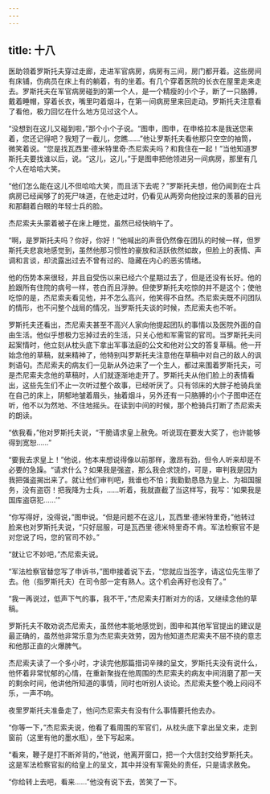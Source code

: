 ```yaml
---
---
---
```

title: 十八
---




医助领着罗斯托夫穿过走廊，走进军官病房，病房有三间，房门都开着。这些房间有床铺，伤病员在床上有的躺着，有的坐着。有几个穿着医院的长衣在屋里走来走去。罗斯托夫在军官病房碰到的第一个人，是一个精瘦的小个子，断了一只胳膊，戴着睡帽，穿着长衣，嘴里叼着烟斗，在第一间病房里来回走动。罗斯托夫注意看了看他，极力回忆在什么地方见过这个人。

“没想到在这儿又碰到啦，”那个小个子说。“图申，图申，在申格拉本是我送您来着，您还记得吧？我短了一截儿，您瞧……”他让罗斯托夫看他那只空空的袖筒，微笑着说。“您是找瓦西里·德米特里奇·杰尼索夫吗？和我住在一起！”当他知道罗斯托夫要找谁以后，说。“这儿，这儿，”于是图申把他领进另一间病房，那里有几个人在哈哈大笑。

“他们怎么能在这儿不但哈哈大笑，而且活下去呢？”罗斯托夫想，他仍闻到在士兵病房已经闻够了的死尸味道，在他走过时，仍看见从两旁向他投过来的羡慕的目光和那翻着白眼的年轻士兵的脸。

杰尼索夫头蒙着被子在床上睡觉，虽然已经快晌午了。

“啊，是罗斯托夫吗？你好，你好！”他喊出的声音仍然像在团队的时候一样，但罗斯托夫悲哀地感觉到，虽然他那习惯性的豪放和活跃依然如故，但脸上的表情、声调和言谈，却流露出过去不曾有过的、隐藏在内心的恶劣情绪。

他的伤势本来很轻，并且自受伤以来已经六个星期过去了，但是还没有长好。他的脸跟所有住院的病号一样，苍白而且浮肿。但使罗斯托夫吃惊的并不是这个；使他吃惊的是，杰尼索夫看见他，并不怎么高兴，他笑得不自然。杰尼索夫既不问团队的情形，也不问整个战局的情况，当罗斯托夫谈的时候，杰尼索夫也不听。

罗斯托夫还看出，杰尼索夫甚至不高兴人家向他提起团队的事情以及医院外面的自由生活。他似乎想极力忘掉过去的生活，只关心他和军需官的官司。当罗斯托夫问起案情时，他立刻从枕头底下拿出军事法庭的公文和他对公文的答复草稿。他一开始念他的草稿，就来精神了，他特别叫罗斯托夫注意他在草稿中对自己的敌人的讽刺语句。杰尼索夫的病友们一见新从外边来了一个生人，都过来围着罗斯托夫，可是杰尼索夫念他的草稿时，人们就逐渐地走开了。罗斯托夫从他们脸上的表情看出，这些先生们不止一次听过整个故事，已经听厌了。只有邻床的大胖子枪骑兵坐在自己的床上，阴郁地皱着眉头，抽着烟斗，另外还有一只胳膊的小个子图申还在听，他不以为然地、不住地摇头。在读到中间的时候，那个枪骑兵打断了杰尼索夫的朗读。

“依我看，”他对罗斯托夫说，“干脆请求皇上赦免。听说现在要发大奖了，也许能够得到宽恕……”

“要我去求皇上！”他说，他本来想说得像以前那样，激昂有劲，但令人听来却是不必要的急躁。“请求什么？如果我是强盗，那么我会求饶的，可是，审判我是因为我把强盗揭出来了。就让他们审判吧，我谁也不怕；我勤勤恳恳为皇上、为祖国服务，没有盗窃！把我降为士兵，……听着，我就直截了当这样写，我写：‘如果我是国库盗窃犯……’”

“你写得好，没得说，”图申说。“但是问题不在这儿，瓦西里·德米特里奇，”他转过脸来也对罗斯托夫说，“只好屈服，可是瓦西里·德米特里奇不肯。军法检察官不是对您说了吗，您的官司不妙。”

“就让它不妙吧，”杰尼索夫说。

“军法检察官替您写了申诉书，”图申接着说下去，“您就应当签字，请这位先生带了去。他（指罗斯托夫）在司令部一定有熟人。这个机会再好也没有了。”

“我一再说过，低声下气的事，我不干，”杰尼索夫打断对方的话，又继续念他的草稿。

罗斯托夫不敢劝说杰尼索夫，虽然他本能地感觉到，图申和其他军官提出的建议是最正确的，虽然他非常乐意为杰尼索夫效劳，因为他知道杰尼索夫不屈不挠的意志和他那正直的火爆脾气。

杰尼索夫读了一个多小时，才读完他那篇措词辛辣的呈文，罗斯托夫没有说什么，他怀着非常忧郁的心情，在重新聚拢在他周围的杰尼索夫的病友中间消磨了那一天的剩余时间，他讲他所知道的事情，同时也听别人谈论。杰尼索夫整个晚上闷闷不乐，一声不响。

夜里罗斯托夫准备走了，他问杰尼索夫有没有什么事情要托他去办。

“你等一下，”杰尼索夫说，他看了看周围的军官们，从枕头底下拿出呈文来，走到窗前（这里有他的墨水瓶），坐下写起来。

“看来，鞭子是打不断斧背的，”他说，他离开窗口，把一个大信封交给罗斯托夫。这是军法检察官拟的给皇上的呈文，其中并没有军需处的责任，只是请求赦免。

“你给转上去吧，看来……”他没有说下去，苦笑了一下。